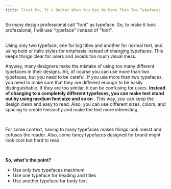 ```yaml
---
title: Trust Me, It's Better When You Use No More Than Two Typefaces
---
```


So many design professional call "font" as typeface. So, to make it look professional, I will use "typeface" instead of "font".

<br />
Using only two typeface, one for big titles and another for normal text, and using
bold or italic styles for emphasis instead of changing typefaces. This keeps things
clear for users and avoids too much visual mess.

<br />

Anyway, many designers make the mistake of using too many different typefaces in their designs. Ah, of course you can use more than two typefaces, but you need to be careful. If you use more than two typefaces, you need to make sure that they are different enough to be easily distinguishable. If they are too similar, it can be confusing for users. <b> Instead of changing to a completely different typefaces, you can make text stand out by using medium font size and so on </b>. This way, you can keep the design clean and easy to read. Also, you can use different sizes, colors, and spacing to create hierarchy and make the text more interesting.

<br />

For some context, having to many typefaces makes things look messt and cofuses the reader. Also, some fancy typefaces designed for brand might look cool but hard to read.

<br />

<b>So, what's the point?</b>

- Use only two typefaces maximum
- Use one typeface for heading and titles
- Use another typeface for body text
